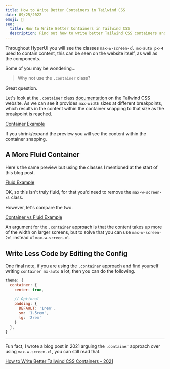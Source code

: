 ```yaml
---
title: How to Write Better Containers in Tailwind CSS
date: 09/25/2022
emoji: 🫙
seo:
  title: How to Write Better Containers in Tailwind CSS
  description: Find out how to write better Tailwind CSS containers and make your website feel more fluid as you change breakpoints.
---
```


Throughout HyperUI you will see the classes `max-w-screen-xl mx-auto px-4` used to contain content, this can be seen on the website itself, as well as the components.

Some of you may be wondering...

> Why not use the `.container` class?

Great question.

Let's look at the `.container` class [documentation](https://tailwindcss.com/docs/container) on the Tailwind CSS website. As we can see it provides `max-width` sizes at different breakpoints, which results in the content within the container snapping to that size as the breakpoint is reached.

[Container Example](https://play.tailwindcss.com/b5FKBhVHw7?layout=preview&size=1866x900)

If you shrink/expand the preview you will see the content within the container snapping.

## A More Fluid Container

Here's the same preview but using the classes I mentioned at the start of this blog post.

[Fluid Example](https://play.tailwindcss.com/vwHBxhrJMC?layout=preview&size=1866x900)

OK, so this isn't truly fluid, for that you'd need to remove the `max-w-screen-xl` class.

However, let's compare the two.

[Container vs Fluid Example](https://play.tailwindcss.com/A7HdMDPg0O?layout=preview&size=1866x900)

An argument for the `.container` approach is that the content takes up more of the width on larger screens, but to solve that you can use `max-w-screen-2xl` instead of `max-w-screen-xl`.

## Write Less Code by Editing the Config

One final note, if you are using the `.container` approach and find yourself writing `container mx-auto` a lot, then you can do the following.

```js
theme: {
  container: {
    center: true,

    // Optional
    padding: {
      DEFAULT: '1rem',
      sm: '1.5rem',
      lg: '2rem'
    }
  },
}
```

---

Fun fact, I wrote a blog post in 2021 arguing the `.container` approach over using `max-w-screen-xl`, you can still read that.

[How to Write Better Tailwind CSS Containers - 2021](https://v1.markmead.dev/blogs/how-to-write-better-tailwindcss-containers)
